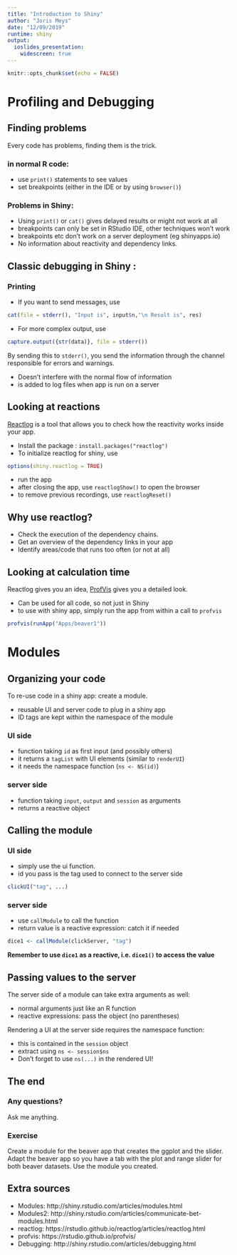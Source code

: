 ```yaml
---
title: "Introduction to Shiny"
author: "Joris Meys"
date: "12/09/2019"
runtime: shiny
output: 
  ioslides_presentation:
    widescreen: true
---
```

  
```r
knitr::opts_chunk$set(echo = FALSE)
```

# Profiling and Debugging

## Finding problems

Every code has problems, finding them is the trick.

### in normal R code:

 - use `print()` statements to see values
 - set breakpoints (either in the IDE or by using `browser()`)

### Problems in Shiny:

 - Using `print()` or `cat()` gives delayed results or might not work at all
 - breakpoints can only be set in RStudio IDE, other techniques won't work
 - breakpoints etc don't work on a server deployment (eg shinyapps.io)
 - No information about reactivity and dependency links.

## Classic debugging in Shiny :

### Printing

 - If you want to send messages, use
```r
cat(file = stderr(), "Input is", input$n,"\n Result is", res)
```
 - For more complex output, use
```r
capture.output({str(data)}, file = stderr())
```

By sending this to `stderr()`, you send the information through the channel
responsible for errors and warnings.

 - Doesn't interfere with the normal flow of information
 - is added to log files when app is run on a server

## Looking at reactions

[Reactlog](https://rstudio.github.io/reactlog/articles/reactlog.html) is a tool
that allows you to check how the reactivity works inside your app.

 - Install the package : `install.packages("reactlog")`
 - To initialize reactlog for shiny, use
```r
options(shiny.reactlog = TRUE)
```
 - run the app
 - after closing the app, use `reactlogShow()` to open the browser
 - to remove previous recordings, use `reactlogReset()`

## Why use reactlog?

 - Check the execution of the dependency chains.
 - Get an overview of the dependency links in your app
 - Identify areas/code that runs too often (or not at all)

## Looking at calculation time 

Reactlog gives you an idea, [ProfVis](https://rstudio.github.io/profvis/)
gives you a detailed look.

 - Can be used for all code, so not just in Shiny
 - to use with shiny app, simply run the app from within a call to `profvis`
 
```r
profvis(runApp("Apps/beaver1"))
```

# Modules

## Organizing your code

To re-use code in a shiny app: create a module.

 - reusable UI and server code to plug in a shiny app
 - ID tags are kept within the namespace of the module

### UI side

 - function taking `id` as first input (and possibly others)
 - it returns a `tagList` with UI elements (similar to `renderUI`)
 - it needs the namespace function (`ns <- NS(id)`)
 
### server side

 - function taking `input`, `output` and `session` as arguments
 - returns a reactive object 
 
## Calling the module

### UI side

 - simply use the ui function.
 - id you pass is the tag used to connect to the server side

```r
clickUI("tag", ...)
```

### server side

 - use `callModule` to call the function
 - return value is a reactive expression: catch it if needed
 
```r
dice1 <- callModule(clickServer, "tag")
```

**Remember to use `dice1` as a reactive, i.e. `dice1()` to access the value**

## Passing values to the server

The server side of a module can take extra arguments as well:

 - normal arguments just like an R function
 - reactive expressions: pass the object (no parentheses)
 
Rendering a UI at the server side requires the namespace function:

 - this is contained in the `session` object
 - extract using `ns <- session$ns`
 - Don't forget to use `ns(...)` in the rendered UI!

## The end

### Any questions?

Ask me anything.

### Exercise

Create a module for the beaver app that creates the ggplot and the slider.
Adapt the beaver app so you have a tab with the plot and range slider for
both beaver datasets. Use the module you created.

## Extra sources

 - Modules: http://shiny.rstudio.com/articles/modules.html
 - Modules2: http://shiny.rstudio.com/articles/communicate-bet-modules.html
 - reactlog: https://rstudio.github.io/reactlog/articles/reactlog.html
 - profvis: https://rstudio.github.io/profvis/
 - Debugging: http://shiny.rstudio.com/articles/debugging.html
